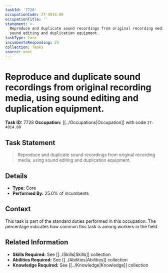 ```yaml
---
taskId: '7728'
occupationCode: 27-4014.00
occupationTitle: ''
statement: >-
  Reproduce and duplicate sound recordings from original recording media, using
  sound editing and duplication equipment.
taskType: Core
incumbentsResponding: 25
collection: Tasks
source: onet
---
```

# Reproduce and duplicate sound recordings from original recording media, using sound editing and duplication equipment.

**Task ID:** 7728
**Occupation:** [[../Occupations|Occupation]] with code `27-4014.00`

## Task Statement

> Reproduce and duplicate sound recordings from original recording media, using sound editing and duplication equipment.

## Details

- **Type:** Core
- **Performed By:** 25.0% of incumbents

## Context

This task is part of the standard duties performed in this occupation. The percentage indicates how common this task is among workers in the field.

## Related Information

- **Skills Required:** See [[../Skills|Skills]] collection
- **Abilities Required:** See [[../Abilities|Abilities]] collection
- **Knowledge Required:** See [[../Knowledge|Knowledge]] collection
